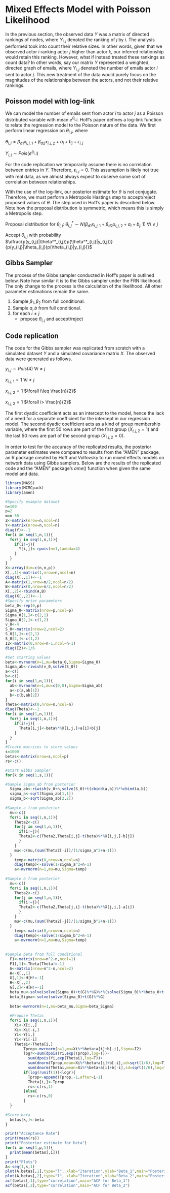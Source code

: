 
# Mixed Effects Model with Poisson Likelihood {#pois-rep}

In the previous section, the observed data $Y$ was a matrix of directed rankings of nodes, where $Y_{i,j}$ denoted the ranking of $j$ by $i$. The analysis performed took into count their relative sizes. In other words, given that we observed actor $i$ ranking actor $j$ higher than actor $k$, our inferred relationship would retain this ranking. However, what if instead treated these rankings as count data? In other words, say our matrix $Y$ represented a weighted, directed graph of emails, where $Y_{i,j}$ denoted the number of emails actor $i$ sent to actor $j$. This new treatment of the data would purely focus on the magnitudes of the relationships between the actors, and not their relative rankings.

## Poisson model with log-link

We can model the number of emails sent from actor $i$ to actor $j$ as a Poisson distributed variable with mean $e^{\theta_{i,j}}$. Hoff's paper defines a log-link function to relate the regression model to the Poisson nature of the data. We first perform linear regression on $\theta_{i,j}$, where

$\theta_{i,j}=\beta_{d1}x_{i,j,1}+\beta_{d2}x_{i,j,2}+a_i+b_j+\epsilon_{i,j}$

$Y_{i,j}\sim Pois(e^{\theta_{i,j}})$

For the code replication we temporarily assume there is no correlation between entries in $Y$. Therefore, $\epsilon_{i,j}=0$. This assumption is likely not true with real data, as we almost always expect to observe some sort of correlation between relationships.

With the use of the log-link, our posterior estimate for $\theta$ is not conjugate. Therefore, we must perform a Metropolis Hastings step to accept/reject proposed values of $\theta$. The step used in Hoff's paper is described below. Note how the proposal distribution is symmetric, which means this is simply a Metropolis step.

Proposal distribution for $\theta_{i,j}$: $\theta^*_{i,j} \sim N(\beta_{d1}x_{i,j,1}+\beta_{d2}x_{i,j,2}+a_i+b_j, 1)$ $\forall i\neq j$

Accept $\theta_{i,j}$ with probability $\dfrac{p(y_{i,j}|\theta^*_{i,j})p(\theta^*_{i,j}|y_{i,j})}{p(y_{i,j}|\theta_{i,j})p(\theta_{i,j}|y_{i,j})}$

## Gibbs Sampler
The process of the Gibbs sampler conducted in Hoff's paper is outlined below. Note how similar it is to the Gibbs sampler under the FRN likelihood. The only change to the process is the calculation of the likelihood. All other parameter estimations remain the same.

1. Sample $\beta_1,\beta_2$ from full conditional.
2. Sample $a,b$ from full conditional.
3. for each $i\neq j$
    - propose $\theta_{i,j}$ and accept/reject

## Code replication
The code for the Gibbs sampler was replicated from scratch with a simulated dataset $Y$ and a simulated covariance matrix $X$. The observed data were generated as follows.

$y_{i,j} \sim Pois(4)$ $\forall i\neq j$

$x_{i,j,1}=1$ $\forall i\neq j$

$x_{i,j,2}=1$ $\forall i\leq \frac{n}{2}$

$x_{i,j,2}=1$ $\forall i> \frac{n}{2}$

The first dyadic coefficient acts as an intercept to the model, hence the lack of a need for a separate coefficient for the intercept in our regression model. The second dyadic coefficient acts as a kind of group membership variable, where the first 50 rows are part of the first group ($X_{i,j,2}=1$) and the last 50 rows are part of the second group ($X_{i,j,2}=0$).

In order to test for the accuracy of the replicated results, the posterior parameter estimates were compared to results from the "AMEN" package, an R package created by Hoff and Volfovsky to run mixed effects models on network data using Gibbs samplers. Below are the results of the replicated code and the "AMEN" package's $ame()$ function when given the same model and data.

```{r,echo=FALSE, eval=TRUE, include=FALSE}
library(MASS)
library(MCMCpack)
library(amen)
```

```{r,echo=FALSE, eval=TRUE}
#Specify example dataset
n=100
p=2
m=n-50
Z<-matrix(nrow=n,ncol=n)
Y<-matrix(nrow=n,ncol=n)
diag(Y)<--1
for(i in seq(1,n,1)){
  for(j in seq(1,n,1)){
    if(i!=j){
      Y[i,j]<-rpois(n=1,lambda=4)
    }
  }
}
X<-array(dim=c(n,n,p))
X[,,1]<-matrix(1,nrow=n,ncol=n)
diag(X[,,1])<--1
A<-matrix(1,nrow=n/2,ncol=n/2)
B<-matrix(0,nrow=n/2,ncol=n/2)
X[,,2]<-rbind(A,B)
diag(X[,,2])<--1
#Specify prior parameters
beta_0<-rep(0,p)
Sigma_0<-matrix(nrow=p,ncol=p)
Sigma_0[1,]<-c(2,1)
Sigma_0[2,]<-c(1,2)
v_0<-4
S_0<-matrix(nrow=2,ncol=2)
S_0[1,]<-c(2,1)
S_0[2,]<-c(1,2)
I2<-matrix(0,nrow=n-1,ncol=n-1)
diag(I2)<-1/6

#Set starting values
beta<-mvrnorm(n=1,mu=beta_0,Sigma=Sigma_0)
Sigma_ab<-riwish(v_0,solve(S_0))
a<-c()
b<-c()
for(i in seq(1,n,1)){
  ab<-mvrnorm(n=1,mu=c(0,0),Sigma=Sigma_ab)
  a<-c(a,ab[1])
  b<-c(b,ab[2])
}
Theta<-matrix(0,nrow=n,ncol=n)
diag(Theta)<--1
for(i in seq(1,n,1)){
  for(j in seq(1,n,1)){
    if(i!=j){
      Theta[i,j]<-beta%*%X[i,j,]+a[i]+b[j]
    }
  }
}
#Create matrices to store values
s=1000
betas<-matrix(nrow=s,ncol=p)
rs<-c()
```

```{r,echo=FALSE, eval=TRUE}
#Start Gibbs Sampler
for(k in seq(1,s,1)){

#Sample Sigma_ab from posterior
  Sigma_ab<-riwish(v_0+n,solve(S_0)+t(cbind(a,b))%*%cbind(a,b))
  sigma_a<-sqrt(Sigma_ab[1,1])
  sigma_b<-sqrt(Sigma_ab[2,2])
    
#Sample a from posterior
  mu<-c()
  for(i in seq(1,n,1)){
    Theta2<-c()
    for(j in seq(1,n,1)){
      if(i!=j){
      Theta2<-c(Theta2,Theta[i,j]-t(beta)%*%X[i,j,]-b[j])
      }
    }
    mu<-c(mu,(sum(Theta2[-i])/(1/sigma_a^2+n-1)))
  }
    temp<-matrix(0,nrow=n,ncol=n)
    diag(temp)<-solve(1/sigma_a^2+n-1)
    a<-mvrnorm(n=1,mu=mu,Sigma=temp)
  
#Sample b from posterior
  mu<-c()
  for(i in seq(1,n,1)){
    Theta2<-c()
    for(j in seq(1,n,1)){
      if(i!=j){
      Theta2<-c(Theta2,Theta[j,i]-t(beta)%*%X[j,i,]-a[i])
      }
    }
    mu<-c(mu,(sum(Theta2[-j])/(1/sigma_b^2+n-1)))
  }
    temp<-matrix(0,nrow=n,ncol=n)
    diag(temp)<-solve(1/sigma_b^2+n-1)
    a<-mvrnorm(n=1,mu=mu,Sigma=temp)
  
  
#Sample beta from full conditional
  F1<-matrix(nrow=n^2-n,ncol=1)
  F1[,1]<-Theta[Theta!=-1]
  G<-matrix(nrow=n^2-n,ncol=2)
  H<-X[,,1]
  G[,1]<-H[H!=-1]
  H<-X[,,2]
  G[,2]<-H[H!=-1]
  beta_mu<-solve(solve(Sigma_0)+t(G)%*%G)%*%(solve(Sigma_0)%*%beta_0+t(G)%*%F1)
  beta_Sigma<-solve(solve(Sigma_0)+t(G)%*%G)
  
  beta<-mvrnorm(n=1,mu=beta_mu,Sigma=beta_Sigma)
  
  #Propose Thetas
  for(i in seq(1,n,1)){
    Xi<-X[i,,]
    Xi<-Xi[-i,]
    Yi<-Y[i,]
    Yi<-Yi[-i]
    Thetai<-Theta[i,]
        Tprop<-mvrnorm(n=1,mu=Xi%*%beta+a[i]+b[-i],Sigma=I2)
        logr<-sum(dpois(Yi,exp(Tprop),log=T))-
          sum(dpois(Yi,exp(Thetai),log=T))+
          sum(dnorm(Tprop,mean=Xi%*%beta+a[i]+b[-i],sd=sqrt(1/6),log=T))-
          sum(dnorm(Thetai,mean=Xi%*%beta+a[i]+b[-i],sd=sqrt(1/6),log=T))
        if(log(runif(1))<logr){
          Tprop<-append(Tprop,-1,after=i-1)
          Theta[i,]<-Tprop
          rs<-c(rs,1)
        }else{
          rs<-c(rs,0)
        }
  }
  
#Store beta
  betas[k,]<-beta
}
```

```{r,echo=FALSE, eval=TRUE}
print("Acceptance Rate")
print(mean(rs))
print("Posterior estimate for beta")
for(i in seq(1,p,1)){
  print(mean(betas[,i]))
}
print("Plots")
A<-seq(1,s,1)
plot(A,betas[,1],type="l", xlab="Iteration",ylab="Beta_1",main="Posterior Estimates from Gibbs Sampler for Beta_1")
plot(A,betas[,2],type="l", xlab="Iteration",ylab="Beta_2",main="Posterior Estimates from Gibbs Sampler for Beta_2")
acf(betas[,1],type="correlation",main="ACF for Beta_1")
acf(betas[,2],type="correlation",main="ACF for Beta_2")
```

